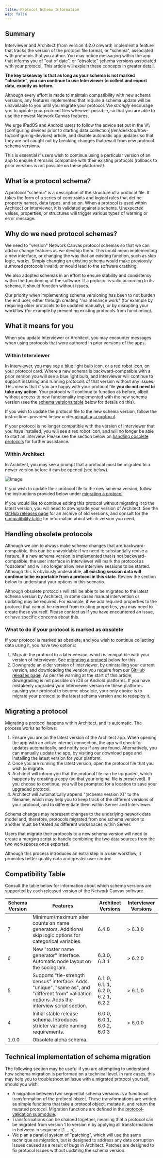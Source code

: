 ```yaml
---
title: Protocol Schema Information
wip: false
---
```


## Summary

Interviewer and Architect (from version 4.2.0 onward) implement a feature that tracks the version of the protocol file format, or "schema", associated with protocols that you author. You may notice messaging within the app that informs you of "out of date", or "obsolete" schema versions associated with your protocol. This article will explain these concepts in greater detail.

**The key takeaway is that as long as your schema is not marked "obsolete", you can continue to use Interviewer to collect and export data, exactly as before.**

Although every effort is made to maintain compatibility with new schema versions, any features implemented that require a schema update will be unavailable to you until you migrate your protocol. We _strongly_ encourage you to update your protocol files wherever possible, so that you are able to use the newest Network Canvas features.

<TipBox danger>
  We urge iPadOS and Android users to follow the advice set out in the \\\\[configuring devices prior to starting data collection](/en/desktop/how-to/configuring-devices) article, and disable automatic app updates so that they are not caught out by breaking changes that result from new protocol schema versions.

This is essential if users wish to continue using a particular version of an app to ensure it remains compatible with their existing protocols (rollback to prior versions is not possible on these platforms!).

</TipBox>

## What is a protocol schema?

A protocol "schema" is a description of the structure of a protocol file. It takes the form of a series of constraints and logical rules that define property names, data types, and so on. When a protocol is used within Architect or Interviewer, it is validated against a schema. Unexpected values, properties, or structures will trigger various types of warning or error message.

## Why do we need protocol schemas?

We need to "version" Network Canvas protocol schemas so that we can add or change features as we develop them. This could mean implementing a new interface, or changing the way that an existing function, such as skip logic, works. Simply changing an existing schema would make previously authored protocols invalid, or would lead to the software crashing.

We also adopted schemas in an effort to ensure stability and consistency within the functioning of the software. If a protocol is valid according to its schema, it should function without issues.

Our priority when implementing schema versioning has been to not burden the end user, either through creating "maintenance work" (for example by requiring older protocols to be updated manually), or by disrupting your workflow (for example by preventing existing protocols from functioning).

## What it means for you

When you update Interviewer or Architect, you may encounter messages when using protocols that were authored in prior versions of the apps.

### Within Interviewer

In Interviewer, you may see a blue light bulb icon, or a red robot icon, on your protocol card. Where a new schema is backward-compatible with a prior version you will see a blue light bulb, and Interviewer will continue to support installing and running protocols of that version without any issues. This means that if you are happy with your protocol file **you do not need to take any action**. Your protocol will continue to function as before, albeit without access to new functionality implemented with the new schema version (see the [schema versions table](#schema-versions) below for details on this).

If you wish to update the protocol file to the new schema version, follow the instructions provided below under [migrating a protocol](#migrating-a-protocol).

If your protocol is no longer compatible with the version of Interviewer that you have installed, you will see a red robot icon, and will no longer be able to start an interview. Please see the section below on [handling obsolete protocols](#handling-obsolete-protocols) for further assistance.

### Within Architect

In Architect, you may see a prompt that a protocol must be migrated to a newer version before it can be opened (see below).

![Image](/assets/img/protocol-schema/architect-migrate.png)

If you wish to update their protocol file to the new schema version, follow the instructions provided below under [migrating a protocol](#migrating-a-protocol).

If you would like to continue editing this protocol without migrating it to the latest version, you will need to downgrade your version of Architect. See the [GitHub releases page](https://github.com/complexdatacollective/Architect/releases) for an archive of old versions, and consult for the [compatibility table](#compatibility-table) for information about which version you need.

## Handling obsolete protocols

Although we aim to always make schema changes that are backward-compatible, this can be unavoidable if we need to substantially revise a feature. If a new schema version is implemented that is not backward-compatible, the user interface in Interviewer will mark the protocol as "obsolete" and will no longer allow new interview sessions to be started. Although this is obviously undesirable, **all existing session data will continue to be exportable from a protocol in this state**. Review the section below to understand your options in this scenario.

Although obsolete protocols will still be able to be migrated to the latest schema version by Architect, in some cases manual intervention or updating may be required. For example, if we add required properties to the protocol that cannot be derived from existing properties, you may need to create these yourself. Please contact us if you have encountered an issue, or have specific concerns about this.

### What to do if your protocol is marked as obsolete

If your protocol is marked as obsolete, and you wish to continue collecting data using it, you have two options:

1. Migrate the protocol to a later version, which is compatible with your version of Interviewer. See [migrating a protocol](#migrating-a-protocol) below for this.
2. Downgrade an older version of Interviewer, by uninstalling your current version, and downloading the version you require from our [GitHub releases page](https://github.com/complexdatacollective/Interviewer/releases). As per the warning at the start of this article, downgrading is not possible on iOS or Android platforms. If you have mistakenly upgraded your Interviewer version on these platforms causing your protocol to become obsolete, your only choice is to migrate your protocol to the latest schema version and to redeploy it.

## Migrating a protocol

Migrating a protocol happens within Architect, and is automatic. The process works as follows:

1. Ensure you are on the latest version of the Architect app. When opening the app with an active internet connection, the app will check for updates automatically, and notify you if any are found. Alternatively, you can manually update the app, by visiting our download page and installing the latest version for your platform.
2. Once you are running the latest version, open the protocol file that you wish to migrate.
3. Architect will inform you that the protocol file can be upgraded, which happens by creating a copy (so that your original file is preserved). If you choose to continue, you will be prompted for a location to save your upgraded protocol.
4. Architect will automatically append "(schema version X)" to the filename, which may help you to keep track of the different versions of your protocol, and to differentiate them within Server and Interviewer.

<TipBox danger>
  Schema changes may represent changes to the underlying network data model and, therefore, protocols migrated from one schema version to another must be treated as different workspaces within Server.

Users that migrate their protocols to a new schema version will need to create a merging script to handle combining the two data sources from the two workspaces once exported.

Although this process introduces an extra step in a user workflow, it promotes better quality data and greater user control.

</TipBox>

## Compatibility Table

Consult the table below for information about which schema versions are supported by each released version of the Network Canvas software.

| Schema Version | Features                                                                                                                                        | Architect Versions                | Interviewer Versions |
| -------------- | ----------------------------------------------------------------------------------------------------------------------------------------------- | --------------------------------- | -------------------- |
| 7              | Minimum/maximum alter counts on name generators. Additional skip logic options for categorical variables.                                       | 6.4.0                             | \> 6.3.0             |
| 6              | New "roster name generator" interface. Automatic node layout on the sociogram.                                                                  | 6.3.0, 6.3.1                      | \> 6.2.0             |
| 5              | Supports "tie-strength census" interface. Adds "unique", "same as", and "different from" validation options. Adds the interview script section. | 6.1.0, 6.1.1, 6.2.0, 6.2.1, 6.2.2 | \> 6.1.0             |
| 4              | Initial stable release schema. Introduces stricter variable naming requirements.                                                                | 6.0.0, 6.0.1, 6.0.2, 6.0.3        | \> 6.0.0             |
| 1.0.0          | Obsolete alpha schema.                                                                                                                          |                                   |                      |

## Technical implementation of schema migration

The following section may be useful if you are attempting to understand how schema migration is performed on a technical level. In rare cases, this may help you to troubleshoot an issue with a migrated protocol yourself, should you wish.

- A migration between two sequential schema versions is a functional transformation of the protocol object. These transformations are written as simple functions that take a protocol object, mutate it, and return the mutated protocol. Migration functions are defined in the [protocol-validation submodule](https://github.com/complexdatacollective/protocol-validation/tree/master/migrations/migrations).
- Transformations can be chained together, meaning that a protocol can be migrated from version 1 to version n by applying all transformations in between in sequence \[1 … n].
- We plan a parallel system of "patching", which will use the same technique as migration, but is designed to address any data corruption issues caused as a result of bugs in Architect. Patches are designed to fix protocol issues without updating the schema version.

